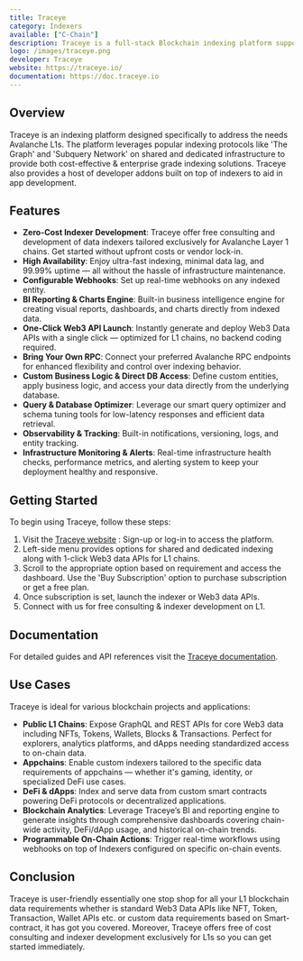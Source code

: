 ```yaml
---
title: Traceye
category: Indexers
available: ["C-Chain"]
description: Traceye is a full-stack Blockchain indexing platform supporting multiple indexing protocols like 'The Graph' and 'Subquery Network'.
logo: /images/traceye.png
developer: Traceye
website: https://traceye.io/
documentation: https://doc.traceye.io
---
```


## Overview

Traceye is an indexing platform designed specifically to address the needs Avalanche L1s. The platform leverages popular indexing protocols like 'The Graph' and 'Subquery Network' on shared and dedicated infrastructure to provide both cost-effective & enterprise grade indexing solutions. Traceye also provides a host of developer addons built on top of indexers to aid in app development.

## Features

- **Zero-Cost Indexer Development**: Traceye offer free consulting and development of data indexers tailored exclusively for Avalanche Layer 1 chains. Get started without upfront costs or vendor lock-in.
- **High Availability**: Enjoy ultra-fast indexing, minimal data lag, and 99.99% uptime — all without the hassle of infrastructure maintenance.
- **Configurable Webhooks**: Set up real-time webhooks on any indexed entity.
- **BI Reporting & Charts Engine**: Built-in business intelligence engine for creating visual reports, dashboards, and charts directly from indexed data.
- **One-Click Web3 API Launch**: Instantly generate and deploy Web3 Data APIs with a single click — optimized for L1 chains, no backend coding required.
- **Bring Your Own RPC**: Connect your preferred Avalanche RPC endpoints for enhanced flexibility and control over indexing behavior.
- **Custom Business Logic & Direct DB Access**: Define custom entities, apply business logic, and access your data directly from the underlying database.
- **Query & Database Optimizer**: Leverage our smart query optimizer and schema tuning tools for low-latency responses and efficient data retrieval.
- **Observability & Tracking**: Built-in notifications, versioning, logs, and entity tracking.
- **Infrastructure Monitoring & Alerts**: Real-time infrastructure health checks, performance metrics, and alerting system to keep your deployment healthy and responsive.

## Getting Started

To begin using Traceye, follow these steps:

1. Visit the [Traceye website](https://app.traceye.io/) : Sign-up or log-in to access the platform.
2. Left-side menu provides options for shared and dedicated indexing along with 1-click Web3 data APIs for L1 chains.
3. Scroll to the appropriate option based on requirement and access the dashboard. Use the 'Buy Subscription' option to purchase subscription or get a free plan.
4. Once subscription is set, launch the indexer or Web3 data APIs.
5. Connect with us for free consulting & indexer development on L1.

## Documentation

For detailed guides and API references visit the [Traceye documentation](https://doc.traceye.io).

## Use Cases

Traceye is ideal for various blockchain projects and applications:

- **Public L1 Chains**: Expose GraphQL and REST APIs for core Web3 data including NFTs, Tokens, Wallets, Blocks & Transactions. Perfect for explorers, analytics platforms, and dApps needing standardized access to on-chain data.
- **Appchains**: Enable custom indexers tailored to the specific data requirements of appchains — whether it's gaming, identity, or specialized DeFi use cases.
- **DeFi & dApps**: Index and serve data from custom smart contracts powering DeFi protocols or decentralized applications.
- **Blockchain Analytics**: Leverage Traceye’s BI and reporting engine to generate insights through comprehensive dashboards covering chain-wide activity, DeFi/dApp usage, and historical on-chain trends.
- **Programmable On-Chain Actions**: Trigger real-time workflows using webhooks on top of Indexers configured on specific on-chain events.

## Conclusion

Traceye is user-friendly essentially one stop shop for all your L1 blockchain data requirements whether is standard Web3 Data APIs like NFT, Token, Transaction, Wallet APIs etc. or custom data requirements based on Smart-contract, it has got you covered. Moreover, Traceye offers free of cost consulting and indexer development exclusively for L1s so you can get started immediately.
